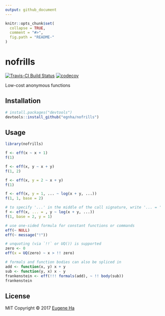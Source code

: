 ```yaml
---
output: github_document
---
```


<!-- README.md is generated from README.Rmd. Please edit that file -->

```r
knitr::opts_chunk$set(
  collapse = TRUE,
  comment = "#>",
  fig.path = "README-"
)
```

# nofrills

[![Travis-CI Build Status](https://travis-ci.org/egnha/nofrills.svg?branch=master)](https://travis-ci.org/egnha/nofrills)
[![codecov](https://codecov.io/gh/egnha/nofrills/branch/master/graph/badge.svg)](https://codecov.io/gh/egnha/nofrills)

Low-cost anonymous functions

## Installation

```r
# install.packages("devtools")
devtools::install_github("egnha/nofrills")
```

## Usage

```r
library(nofrills)

f <- eff(x ~ x + 1)
f(1)

f <- eff(x, y ~ x + y)
f(1, 2)

f <- eff(x, y = 2 ~ x + y)
f(1)

f <- eff(x, y = 1, ... ~ log(x + y, ...))
f(1, 1, base = 2)

# to specify '...' in the middle of the call signature, write '... = '
f <- eff(x, ... = , y ~ log(x + y, ...))
f(1, base = 2, y = 1)

# use one-sided formula for constant functions or commands
eff(~ NULL)
eff(~ message("!"))

# unquoting (via `!!` or UQ()) is supported
zero <- 0
eff(x = UQ(zero) ~ x > !! zero)

# formals and function bodies can also be spliced in
add <- function(x, y) x + y
sub <- function(y, x) x - y
frankenstein <- eff(!!! formals(add), ~ !! body(sub))
frankenstein
```

## License

MIT Copyright © 2017 [Eugene Ha](https://github.com/egnha)
